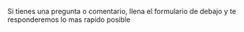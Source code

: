 

Si tienes una pregunta o comentario, llena el formulario de debajo y te responderemos lo mas rapido posible

<ContactForm />
